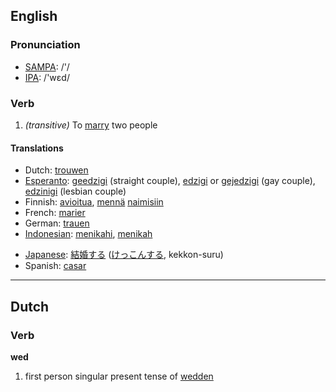 ==English==

===Pronunciation===
*[[w:SAMPA|SAMPA]]: /'/
*[[w:IPA|IPA]]: /'wεd/

===Verb===
{{irregverb|'''to wed'''|'''[[weds]]'''|'''wed '''or''' [[wedded]]'''|'''wed '''or''' [[wedded]]|'''[[wedding]]'''}}

#''(transitive)'' To [[marry]] two people

====Translations====
{{top}}
*Dutch: [[trouwen]]
*[[Esperanto]]: [[geedzigi]] (straight couple), [[edzigi]] or [[gejedzigi]] (gay couple), [[edzinigi]] (lesbian couple)
*Finnish: [[avioitua]], [[mennä]] [[naimisiin]]
*French: [[marier]]
*German: [[trauen]]
*[[Indonesian]]: [[nikah|menikahi]], [[nikah|menikah]]
{{mid}}
*[[Japanese]]: [[結婚]]する ([[けっこん]]する, kekkon-suru)
*Spanish: [[casar]]
{{bottom}}


----
==Dutch==

===Verb===
'''wed'''

# first person singular present tense of [[wedden]]
